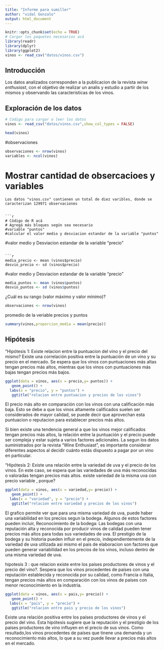 ---
title: "Informe para sumiller"
author: "vidal Gonzalo"
output: html_document
---


```{r setup, include=FALSE}
knitr::opts_chunk$set(echo = TRUE)
# Cargar los paquetes necesarios acá
library(readr)
library(dplyr)
library(ggplot2)
vinos <- read_csv("datos/vinos.csv")
```

## Introducción
Los datos analizados corresponden a la publicacion de la revista *winw enthusiast*, con el objetivo de realizar un analis y estudio a partir de los mismos y observando las caracteristicas de los vinos.


## Exploración de los datos




```{r}
# Código para cargar o leer los datos
vinos <- read_csv("datos/vinos.csv",show_col_types = FALSE)
```

```{r echo=FALSE}
head(vinos)
```


#observaciones
```{r}
observaciones <- nrow(vinos)
variables <- ncol(vinos)
```

# Mostrar cantidad de obsercacioes y variables 
```
Los datos "vinos.csv" contienen un total de diez varibles, donde se  caracterizan 129971 observaciones


```{r}
# Cödigo de R acá 
# Agregá más bloques según sea necesario
#variable "puntos"
#calcular el valor medio y desviacion estandar de la variable "puntos"

```


#valor medio y Desviacion estandar de la variable "precio"
```

```{r}
media_precio <- mean (vinos$precio)
desvio_precio <- sd (vinos$precio)
```

#valor medio y Desviacion estandar de la variable "precio"

```{r}
media_puntos <- mean (vinos$puntos)
desvio_puntos <- sd (vinos$puntos)
```

¿Cuál es su rango (valor máximo y valor mínimo)?

```{r}
observaciones <- nrow(vinos)

```
  
promedio de la veriable precios y puntos

```{r}
summary(vinos,proporcion_media = mean(precio))

```


## Hipótesis




"Hipótesis 1: Existe relacion entre la puntuacion del vino y el precio del mismo? Existe una correlación positiva entre la puntuación de un vino y su precio en el mercado. Se espera que los vinos con puntuaciones más altas tengan precios más altos, mientras que los vinos con puntuaciones más bajas tengan precios más bajos.



```{r}
ggplot(data = vinos, aes(x = precio,y= puntos)) +
   geom_point() +
  labs(x = "precio", y = "puntos") +
   ggtitle("relacion entre puntuacion y precios de los vinos")

```
El precio más alto en comparación con los vinos con una calificación más baja. Esto se debe a que los vinos altamente calificados suelen ser considerados de mayor calidad, se puede decir que  aprovechan esta puntuacion o reputacion para establecer precios más altos.

Si bien existe una tendencia general a que los vinos mejor calificados tengan precios más altos, la relación entre la puntuación y el precio puede ser compleja y estar sujeta a varios factores adicionales. La segun los datos suministrados por la revista "Wine Enthusiast",  es importante considerar diferentes aspectos al decidir cuánto estás dispuesto a pagar por un vino en particular.


"Hipótesis 2: Existe una relación entre la variedad de uva y el precio de los vinos. En este caso, se espera que las variedades de uva más reconocidas o valoradas tengan precios más altos. existe variedad de la misma uva con precio variable , porque?


```{r}
ggplot(data = vinos, aes(x = variedad,y= precio)) +
   geom_point() +
  labs(x = "variedad", y = "precio") +
   ggtitle("relacion entre variedad y precios de los vinos")

```

El grafico permite ver que para una misma variedad de uva, puede haber una variabilidad en los precios segun la bodega. Algunos de estos factores pueden incluir, Reconocimiento de la bodega: Las bodegas con una reputación alta y reconocida por producir vinos de calidad pueden tener precios más altos para todas sus variedades de uva. El prestigio de la bodega y su historia pueden influir en el precio, independientemente de la variedad de uva utilizada asi mismo el pais de elaboracion son factores que pueden generar variabilidad en los precios de los vinos, incluso dentro de una misma variedad de uva.




hipotesis 3 : que relacion existe entre los países productores de vinos y el precio del vino?.
Sespera que los vinos procedentes de países con una reputación establecida y reconocida por su calidad, como Francia o Italia, tengan precios más altos en comparación con los vinos de países con menor reconocimiento en la industria.

```{r}
ggplot(data = vinos, aes(x = pais,y= precio)) +
   geom_point() +
  labs(x = "pais", y = "precio") +
   ggtitle("relacion entre pais y precio de los vinos")
```
Existe una relación positiva entre los países productores de vinos y el precio del vino. Esta hipótesis sugiere que la reputación y el prestigio de los países productores de vino influyen en el precio de sus vinos. 
Como resultado,los vinos procedentes de países que tinene una demanda y un reconocimiento más altos, lo que a su vez puede llevar a precios más altos en el mercado.









